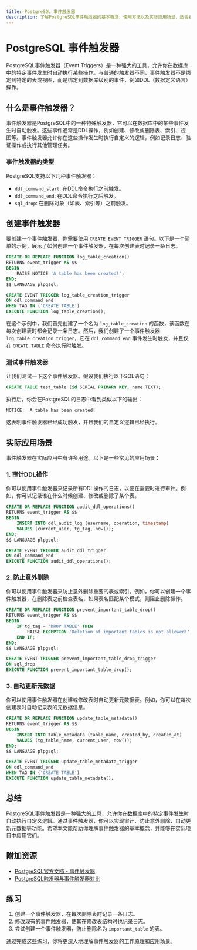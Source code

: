 ```yaml
---
title: PostgreSQL 事件触发器
description: 了解PostgreSQL事件触发器的基本概念、使用方法以及实际应用场景，适合初学者学习。
---
```


# PostgreSQL 事件触发器

PostgreSQL事件触发器（Event Triggers）是一种强大的工具，允许你在数据库中的特定事件发生时自动执行某些操作。与普通的触发器不同，事件触发器不是绑定到特定的表或视图，而是绑定到数据库级别的事件，例如DDL（数据定义语言）操作。

## 什么是事件触发器？

事件触发器是PostgreSQL中的一种特殊触发器，它可以在数据库中的某些事件发生时自动触发。这些事件通常是DDL操作，例如创建、修改或删除表、索引、视图等。事件触发器允许你在这些操作发生时执行自定义的逻辑，例如记录日志、验证操作或执行其他管理任务。

### 事件触发器的类型

PostgreSQL支持以下几种事件触发器：

- `ddl_command_start`: 在DDL命令执行之前触发。
- `ddl_command_end`: 在DDL命令执行之后触发。
- `sql_drop`: 在删除对象（如表、索引等）之前触发。

## 创建事件触发器

要创建一个事件触发器，你需要使用 `CREATE EVENT TRIGGER` 语句。以下是一个简单的示例，展示了如何创建一个事件触发器，在每次创建表时记录一条日志。

```sql
CREATE OR REPLACE FUNCTION log_table_creation()
RETURNS event_trigger AS $$
BEGIN
    RAISE NOTICE 'A table has been created!';
END;
$$ LANGUAGE plpgsql;

CREATE EVENT TRIGGER log_table_creation_trigger
ON ddl_command_end
WHEN TAG IN ('CREATE TABLE')
EXECUTE FUNCTION log_table_creation();
```

在这个示例中，我们首先创建了一个名为 `log_table_creation` 的函数，该函数在每次创建表时都会记录一条日志。然后，我们创建了一个事件触发器 `log_table_creation_trigger`，它在 `ddl_command_end` 事件发生时触发，并且仅在 `CREATE TABLE` 命令执行时触发。

### 测试事件触发器

让我们测试一下这个事件触发器。假设我们执行以下SQL语句：

```sql
CREATE TABLE test_table (id SERIAL PRIMARY KEY, name TEXT);
```

执行后，你会在PostgreSQL的日志中看到类似以下的输出：

```
NOTICE:  A table has been created!
```

这表明事件触发器已经成功触发，并且我们的自定义逻辑已经执行。

## 实际应用场景

事件触发器在实际应用中有许多用途。以下是一些常见的应用场景：

### 1. 审计DDL操作

你可以使用事件触发器来记录所有DDL操作的日志，以便在需要时进行审计。例如，你可以记录谁在什么时候创建、修改或删除了某个表。

```sql
CREATE OR REPLACE FUNCTION audit_ddl_operations()
RETURNS event_trigger AS $$
BEGIN
    INSERT INTO ddl_audit_log (username, operation, timestamp)
    VALUES (current_user, tg_tag, now());
END;
$$ LANGUAGE plpgsql;

CREATE EVENT TRIGGER audit_ddl_trigger
ON ddl_command_end
EXECUTE FUNCTION audit_ddl_operations();
```

### 2. 防止意外删除

你可以使用事件触发器来防止意外删除重要的表或索引。例如，你可以创建一个事件触发器，在删除表之前检查表名，如果表名匹配某个模式，则阻止删除操作。

```sql
CREATE OR REPLACE FUNCTION prevent_important_table_drop()
RETURNS event_trigger AS $$
BEGIN
    IF tg_tag = 'DROP TABLE' THEN
        RAISE EXCEPTION 'Deletion of important tables is not allowed!';
    END IF;
END;
$$ LANGUAGE plpgsql;

CREATE EVENT TRIGGER prevent_important_table_drop_trigger
ON sql_drop
EXECUTE FUNCTION prevent_important_table_drop();
```

### 3. 自动更新元数据

你可以使用事件触发器在创建或修改表时自动更新元数据表。例如，你可以在每次创建表时自动记录表的元数据信息。

```sql
CREATE OR REPLACE FUNCTION update_table_metadata()
RETURNS event_trigger AS $$
BEGIN
    INSERT INTO table_metadata (table_name, created_by, created_at)
    VALUES (tg_table_name, current_user, now());
END;
$$ LANGUAGE plpgsql;

CREATE EVENT TRIGGER update_table_metadata_trigger
ON ddl_command_end
WHEN TAG IN ('CREATE TABLE')
EXECUTE FUNCTION update_table_metadata();
```

## 总结

PostgreSQL事件触发器是一种强大的工具，允许你在数据库中的特定事件发生时自动执行自定义逻辑。通过事件触发器，你可以实现审计、防止意外删除、自动更新元数据等功能。希望本文能帮助你理解事件触发器的基本概念，并能够在实际项目中应用它们。

## 附加资源

- [PostgreSQL官方文档 - 事件触发器](https://www.postgresql.org/docs/current/event-triggers.html)
- [PostgreSQL触发器与事件触发器对比](https://www.postgresqltutorial.com/postgresql-triggers/event-triggers/)

## 练习

1. 创建一个事件触发器，在每次删除表时记录一条日志。
2. 修改现有的事件触发器，使其在修改表结构时也记录日志。
3. 尝试创建一个事件触发器，防止删除名为 `important_table` 的表。

通过完成这些练习，你将更深入地理解事件触发器的工作原理和应用场景。